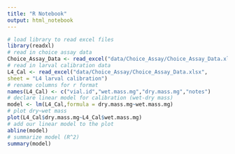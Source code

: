 ```yaml
---
title: "R Notebook"
output: html_notebook
---
```


```r
# load library to read excel files
library(readxl)
# read in choice assay data
Choice_Assay_Data <- read_excel("data/Choice_Assay/Choice_Assay_Data.xlsx")
# read in larval calibration data
L4_Cal <- read_excel("data/Choice_Assay/Choice_Assay_Data.xlsx",
sheet = "L4 larval calibration")
# rename columns for r format
names(L4_Cal) <- c("vial.id","wet.mass.mg","dry.mass.mg","notes")
# declare linear model for calibration (wet-dry mass)
model <- lm(L4_Cal,formula = dry.mass.mg~wet.mass.mg)
# plot dry~wet mass
plot(L4_Cal$dry.mass.mg~L4_Cal$wet.mass.mg)
# add our linear model to the plot
abline(model)
# summarize model (R^2)
summary(model)
```